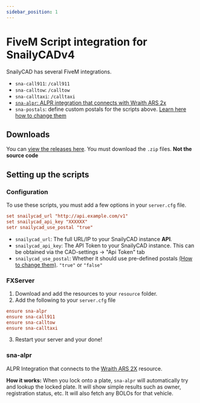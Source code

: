 ```yaml
---
sidebar_position: 1
---
```


# FiveM Script integration for SnailyCADv4

SnailyCAD has several FiveM integrations.

- `sna-call911`: `/call911`
- `sna-calltow`: `/calltow`
- `sna-calltaxi`: `/calltaxi`
- [`sna-alpr`: ALPR integration that connects with Wraith ARS 2x](#sna-alpr)
- `sna-postals`: define custom postals for the scripts above. [Learn here how to change them](/docs/fivem-integrations/live-map/how-to-set-custom-postals)

## Downloads

You can [view the releases here](https://github.com/SnailyCAD/fivem-integrations/releases). You must download the `.zip` files. **Not the source code**

## Setting up the scripts

### Configuration

To use these scripts, you must add a few options in your `server.cfg` file.

```conf
set snailycad_url "http://api.example.com/v1"
set snailycad_api_key "XXXXXX"
setr snailycad_use_postal "true"
```

- `snailycad_url`: The full URL/IP to your SnailyCAD instance **API**.
- `snailycad_api_key`: The API Token to your SnailyCAD instance. This can be obtained via the CAD-settings -> "Api Token" tab
- `snailycad_use_postal`: Whether it should use pre-defined postals [(How to change them)](/docs/fivem-integrations/live-map/how-to-set-custom-postals). `"true"` or `"false"`

### FXServer

1. Download and add the resources to your `resource` folder.
2. Add the following to your `server.cfg` file

```conf
ensure sna-alpr
ensure sna-call911
ensure sna-calltow
ensure sna-calltaxi
```

3. Restart your server and your done!

### sna-alpr

ALPR Integration that connects to the [Wraith ARS 2X](https://forum.cfx.re/t/release-wraith-ars-2x-police-radar-and-plate-reader-v1-3-1/1058277) resource.

**How it works:** When you lock onto a plate, `sna-alpr` will automatically try and lookup the locked plate.
It will show simple results such as owner, registration status, etc. It will also fetch any BOLOs for that vehicle.
